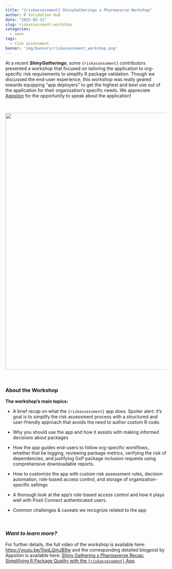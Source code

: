 ```yaml
---
title: "{riskassessment} ShinyGatherings x Pharmaverse Workshop"
author: R Validation Hub
date: "2025-02-11"
slug: riskassessment-workshop
categories: 
  - news
tags: 
  - risk assessment
banner: 'img/banners/riskassessment_workshop.png'
---
```


At a recent ***ShinyGatherings***, some `{riskassessment}` contributors presented a workshop that focused on tailoring the application to org-specific risk requirements to simplify R package validation. Though we discussed the end-user experience, this workshop was really geared towards equipping "app deployers" to get the highest and best use out of the application for their organization's specific needs. We appreciate [Appsilon](https://www.appsilon.com/) for the opportunity to speak about the application!

<br>

![](/blog/2025-02-11-riskassessment-workshop/riskassessment_workshop_graphic.jpg){width="800"}

<br>

### About the Workshop

**The workshop's main topics:**

-   A brief recap on what the `{riskassessment}` app does. Spoiler alert: it's goal is to simplify the risk assessment process with a structured and user-friendly approach that avoids the need to author custom R code.

-   Why you should use the app and how it assists with making informed decisions about packages

-   How the app guides end-users to follow org-specific workflows, whether that be logging, reviewing package metrics, verifying the risk of dependencies, and justifying GxP package inclusion requests using comprehensive downloadable reports.

-   How to customize the app with custom risk assessment rules, decision automation, role-based access control, and storage of organization-specific settings

- A thorough look at the app's role-based access control and how it plays well with Posit Connect authenticated users.

-   Common challenges & caveats we recognize related to the app

<br>

### *Want to learn more?*

For further details, the full video of the workshop is available here: <https://youtu.be/1IqgLQmJB9w> and the corresponding detailed blogpost by Appsilon is available here: [Shiny Gathering x Pharmaverse Recap: Simplifying R Package Quality with the `{riskassessment}` App](https://www.appsilon.com/post/r-package-risk-assessment).
